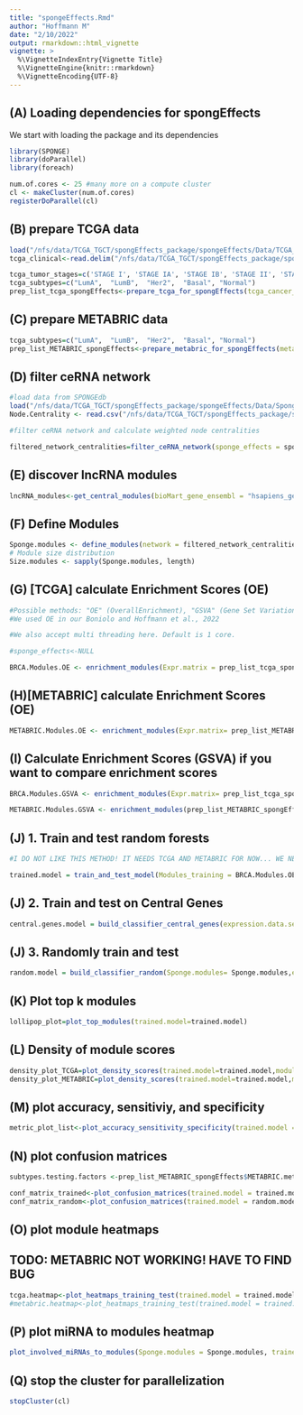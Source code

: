```yaml
---
title: "spongeEffects.Rmd"
author: "Hoffmann M"
date: "2/10/2022"
output: rmarkdown::html_vignette
vignette: >
  %\VignetteIndexEntry{Vignette Title}
  %\VignetteEngine{knitr::rmarkdown}
  %\VignetteEncoding{UTF-8}
---
```


## (A) Loading dependencies for spongEffects

We start with loading the package and its dependencies

```r
library(SPONGE)
library(doParallel)
library(foreach)

num.of.cores <- 25 #many more on a compute cluster
cl <- makeCluster(num.of.cores) 
registerDoParallel(cl)
```

## (B) prepare TCGA data
```r

load("/nfs/data/TCGA_TGCT/spongEffects_package/spongeEffects/Data/TCGA_Expression_Data/breast invasive carcinoma.RData")
tcga_clinical<-read.delim("/nfs/data/TCGA_TGCT/spongEffects_package/spongeEffects/Data/Metadata/BRCA_data_clinical_patient.txt", comment.char="#")

tcga_tumor_stages=c('STAGE I', 'STAGE IA', 'STAGE IB', 'STAGE II', 'STAGE IIA', 'STAGE IIB', 'STAGE III', 'STAGE IIIA', 'STAGE IIIB', 'STAGE IIIC', 'STAGE IV')
tcga_subtypes=c("LumA",  "LumB",  "Her2",  "Basal", "Normal")
prep_list_tcga_spongEffects<-prepare_tcga_for_spongEffects(tcga_cancer_symbol = "BRCA",normal_ceRNA_expression_data = normal_gene_expr, tumor_ceRNA_expression_data = cancer_gene_expr, normal_metadata = normal_meta_data, tumor_metadata = cancer_meta_data,clinical_data = tcga_clinical, tumor_stages_of_interest = tcga_tumor_stages, subtypes_of_interest = tcga_subtypes)
```

## (C) prepare METABRIC data

```r
tcga_subtypes=c("LumA",  "LumB",  "Her2",  "Basal", "Normal")
prep_list_METABRIC_spongEffects<-prepare_metabric_for_spongEffects(metabric_expression = "/nfs/data/TCGA_TGCT/spongEffects_package/spongeEffects/Data/Validation/brca_metabric/data_expression_median.txt",metabric_metadata = "/nfs/data/TCGA_TGCT/spongEffects_package/spongeEffects/Data/Validation/brca_metabric/data_clinical_patient.txt",subtypes_of_interest = tcga_subtypes, bioMart_gene_ensembl = "hsapiens_gene_ensembl", bioMart_gene_symbol_columns = "hgnc_symbol")

```

## (D) filter ceRNA network

```r
#load data from SPONGEdb
load("/nfs/data/TCGA_TGCT/spongEffects_package/spongeEffects/Data/Sponge_Networks/breast invasive carcinoma_sponge_results.RData")
Node.Centrality <- read.csv("/nfs/data/TCGA_TGCT/spongEffects_package/spongeEffects/Data/NetworkAnalysis/breast_invasive_carcinoma_networkAnalysis.csv", sep = " ")

#filter ceRNA network and calculate weighted node centralities

filtered_network_centralities=filter_ceRNA_network(sponge_effects = sponge_effects, network_analysis = Node.Centrality, mscor.threshold = 0.1, padj.threshold = 0.01)

```

## (E) discover lncRNA modules
```r

lncRNA_modules<-get_central_modules(bioMart_gene_ensembl = "hsapiens_gene_ensembl", weighted_node_centrality = filtered_network_centralities$Node.Centrality, cutoff = 750)

```

## (F) Define Modules
```r

Sponge.modules <- define_modules(network = filtered_network_centralities$Sponge.filtered, central.modules = lncRNA_modules, remove.central = T, set.parallel = F)
# Module size distribution
Size.modules <- sapply(Sponge.modules, length)

```

## (G) [TCGA] calculate Enrichment Scores (OE)
```r

#Possible methods: "OE" (OverallEnrichment), "GSVA" (Gene Set Variation Analysis), "ssGSEA" #(single-sample gene set ernichment analysis)
#We used OE in our Boniolo and Hoffmann et al., 2022

#We also accept multi threading here. Default is 1 core.

#sponge_effects<-NULL

BRCA.Modules.OE <- enrichment_modules(Expr.matrix = prep_list_tcga_spongEffects$TCGA.expr.tumor, modules = Sponge.modules, bin.size = 100, min.size = 10, max.size = 200,min.expr = 10, method = "OE")

```

## (H)[METABRIC] calculate Enrichment Scores (OE)
```r
METABRIC.Modules.OE <- enrichment_modules(Expr.matrix= prep_list_METABRIC_spongEffects$METABRIC.expr, modules = Sponge.modules, bin.size = 100, min.size = 10, max.size = 200, method = "OE")

```

## (I) Calculate Enrichment Scores (GSVA) if you want to compare enrichment scores
```r
BRCA.Modules.GSVA <- enrichment_modules(Expr.matrix= prep_list_tcga_spongEffects$TCGA.expr.tumor,modules = Sponge.modules, bin.size = 100, min.size = 10,max.size = 200, method = "GSVA")

METABRIC.Modules.GSVA <- enrichment_modules(prep_list_METABRIC_spongEffects$METABRIC.expr,modules =Sponge.modules, bin.size = 100, min.size = 10,max.size = 200, method = "GSVA")

```
## (J) 1. Train and test random forests
```r
#I DO NOT LIKE THIS METHOD! IT NEEDS TCGA AND METABRIC FOR NOW... WE NEED TO THINK ABOUT SOMETHING BETTER

trained.model = train_and_test_model(Modules_training = BRCA.Modules.OE, Modules_training.metadata = prep_list_tcga_spongEffects$TCGA.meta.tumor, Modules_testing = METABRIC.Modules.OE, Modules_testing.metadata = prep_list_METABRIC_spongEffects$METABRIC.meta, Modules_testing.metadata.type ="METABRIC", core = 1)

```
## (J) 2. Train and test on Central Genes
```r
central.genes.model = build_classifier_central_genes(expression.data.set1 = prep_list_tcga_spongEffects$TCGA.expr.tumor, expression.data.set2 = prep_list_METABRIC_spongEffects$METABRIC.expr, enrichment.modules.data.set1 = BRCA.Modules.OE, enrichment.modules.data.set2 = METABRIC.Modules.OE, meta.data.set1 = prep_list_tcga_spongEffects$TCGA.meta.tumor, meta.data.set2 = prep_list_METABRIC_spongEffects$METABRIC.meta, type.data.set1 = "TCGA", type.data.set2 = "METABRIC", Metric="Exact_match", n.folds=10)
```

## (J) 3. Randomly train and test
```r
random.model = build_classifier_random(Sponge.modules= Sponge.modules,expression.data.set1 = prep_list_tcga_spongEffects$TCGA.expr.tumor, expression.data.set2 = prep_list_METABRIC_spongEffects$METABRIC.expr, meta.data.set1 = prep_list_tcga_spongEffects$TCGA.meta.tumor, meta.data.set2 = prep_list_METABRIC_spongEffects$METABRIC.meta, type.data.set1 = "TCGA", type.data.set2 = "METABRIC", Metric="Exact_match", n.folds=10)
```

## (K) Plot top k modules
```r
lollipop_plot=plot_top_modules(trained.model=trained.model)
```


## (L) Density of module scores
```r
density_plot_TCGA=plot_density_scores(trained.model=trained.model,modules = BRCA.Modules.OE,meta_data =prep_list_tcga_spongEffects$TCGA.meta.tumor,data_type="TCGA",subtypes = tcga_subtypes)
density_plot_METABRIC=plot_density_scores(trained.model=trained.model,modules = METABRIC.Modules.OE, meta_data = prep_list_METABRIC_spongEffects$METABRIC.meta,data_type = "METABRIC",subtypes = tcga_subtypes)
```

## (M) plot accuracy, sensitiviy, and specificity
```r
metric_plot_list<-plot_accuracy_sensitivity_specificity(trained.model = trained.model,CentralGenes.model = central.genes.model,Random.model = random.model,training_dataset_name = "TCGA",testing_dataset_name = "METABRIC",subtypes = tcga_subtypes)

```

## (N) plot confusion matrices
```r

subtypes.testing.factors <-prep_list_METABRIC_spongEffects$METABRIC.meta$CLAUDIN_SUBTYPE[complete.cases(t(METABRIC.Modules.OE))]

conf_matrix_trained<-plot_confusion_matrices(trained.model = trained.model, subtypes.testing.factors = subtypes.testing.factors)
conf_matrix_random<-plot_confusion_matrices(trained.model = random.model,subtypes.testing.factors = subtypes.testing.factors)
```

## (O) plot module heatmaps
## TODO: METABRIC NOT WORKING! HAVE TO FIND BUG
```r

tcga.heatmap<-plot_heatmaps_training_test(trained.model = trained.model, Sponge.modules = Sponge.modules,enrichment.modules = BRCA.Modules.OE, meta.data = prep_list_tcga_spongEffects$TCGA.meta.tumor,type.data.set = "TCGA",subtypes = tcga_subtypes)
#metabric.heatmap<-plot_heatmaps_training_test(trained.model = trained.model, Sponge.modules = Sponge.modules,enrichment.modules = METABRIC.Modules.OE, meta.data = prep_list_METABRIC_spongEffects$METABRIC.meta, type.data.set = "METABRIC",subtypes = tcga_subtypes)

```

## (P) plot miRNA to modules heatmap
```r
plot_involved_miRNAs_to_modules(Sponge.modules = Sponge.modules, trained.model = trained.model,dir_miRNAs_significance = "/nfs/data/SPONGE/results/breast invasive carcinoma_mirna_targets_all_mirs.RData")
```

## (Q) stop the cluster for parallelization
```r
stopCluster(cl) 
```